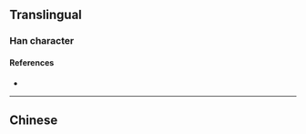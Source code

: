 {{also|愴}}
{{character info/new}}
==Translingual==

===Han character===
{{Han char|rn=61|rad=心|as=04|sn=7|four=|canj=POSU|ids=⿰忄仓}}

====References====
* {{Han ref|kx=0379.071|hdz=42277.140|uh=6006|ud=24582}}

----

==Chinese==
{{zh-see|愴}}